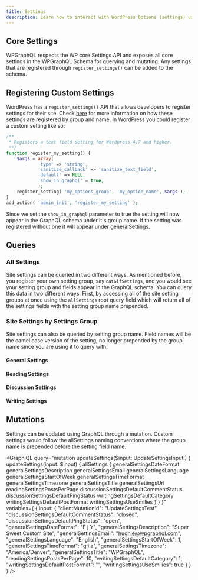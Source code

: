 ```yaml
---
title: Settings
description: Learn how to interact with WordPress Options (settings) using WPGraphQL
---
```


## Core Settings

WPGraphQL respects the WP core Settings API and exposes all core settings in the WPGraphQL Schema for querying and mutating. Any settings that are registered through `register_settings()` can be added to the schema.


## Registering Custom Settings

WordPress has a `register_settings()` API that allows developers to register settings for their site. Check [here](https://developer.wordpress.org/reference/functions/register_setting/) for more information on how these settings are registered by group and name. In WordPress you could register a custom setting like so:

```PHP
/**
 * Registers a text field setting for Wordpress 4.7 and higher.
 **/
function register_my_setting() {
    $args = array(
            'type' => 'string',
            'sanitize_callback' => 'sanitize_text_field',
            'default' => NULL,
            'show_in_graphql' = true,
            );
    register_setting( 'my_options_group', 'my_option_name', $args );
}
add_action( 'admin_init', 'register_my_setting' );
```

Since we set the `show_in_graphql` parameter to true the setting will now appear in the GraphQL schema under it's group name. If the setting was registered without one it will appear under generalSettings.

## Queries

### All Settings

Site settings can be queried in two different ways. As mentioned before, you register your own setting group, say `catGifSettings`, and you would see your setting group and fields appear in the GraphQL schema. You can query this data in two different ways. First, by accessing all of the site setting groups at once using the `allSettings` root query field which will return all of the settings fields with the setting group name prepended.

<GraphiQL
  query="query {
  allSettings {
    generalSettingsDateFormat
    generalSettingsDescription
    generalSettingsEmail
    generalSettingsLanguage
    generalSettingsStartOfWeek
    generalSettingsTimeFormat
    generalSettingsTimezone
    generalSettingsTitle
    generalSettingsUrl
    readingSettingsPostsPerPage
    discussionSettingsDefaultCommentStatus
    discussionSettingsDefaultPingStatus
    writingSettingsDefaultCategory
    writingSettingsDefaultPostFormat
    writingSettingsUseSmilies
  }
}"
/>

### Site Settings by Settings Group

Site settings can also be queried by setting group name. Field names will be the camel case version of the setting, no longer prepended by the group name since you are using it to query with.

#### General Settings

<GraphiQL
  query="query{generalSettings {
  dateFormat
  description
  email
  language
  startOfWeek
  timeFormat
  timezone
  title
  url
}}"
/>

#### Reading Settings

<GraphiQL
  query="query{readingSettings {
    postsPerPage
}}"
/>

#### Discussion Settings

<GraphiQL
  query="query{discussionSettings {
  defaultCommentStatus
  defaultPingStatus
}}"
/>

#### Writing Settings

<GraphiQL
  query="query{writingSettings {
  defaultCategory
  defaultPostFormat
  useSmilies
}}"
/>

## Mutations

Settings can be updated using GraphQL through a mutation. Custom settings would follow the allSettings naming conventions where the group name is prepended before the setting field name.

<GraphiQL
  query="mutation updateSettings($input: UpdateSettingsInput!) {
    updateSettings(input: $input) {
      allSettings {
        generalSettingsDateFormat
        generalSettingsDescription
        generalSettingsEmail
        generalSettingsLanguage
        generalSettingsStartOfWeek
        generalSettingsTimeFormat
        generalSettingsTimezone
        generalSettingsTitle
        generalSettingsUrl
        readingSettingsPostsPerPage
        discussionSettingsDefaultCommentStatus
        discussionSettingsDefaultPingStatus
        writingSettingsDefaultCategory
        writingSettingsDefaultPostFormat
        writingSettingsUseSmilies
      }
    }
  }"
  variables={
    {
      input: {
        "clientMutationId": "UpdateSettingsTest",
        "discussionSettingsDefaultCommentStatus": "closed",
        "discussionSettingsDefaultPingStatus": "open",
        "generalSettingsDateFormat": "F j Y",
        "generalSettingsDescription": "Super Sweet Custom Site",
        "generalSettingsEmail": "hughie@wpgraphql.com",
        "generalSettingsLanguage": "English",
        "generalSettingsStartOfWeek": 1,
        "generalSettingsTimeFormat": "g:i a",
        "generalSettingsTimezone": "America/Denver",
        "generalSettingsTitle": "WPGraphQL",
        "readingSettingsPostsPerPage": 10,
        "writingSettingsDefaultCategory": 1,
        "writingSettingsDefaultPostFormat": "",
        "writingSettingsUseSmilies": true
      }
    }
  }
/>
